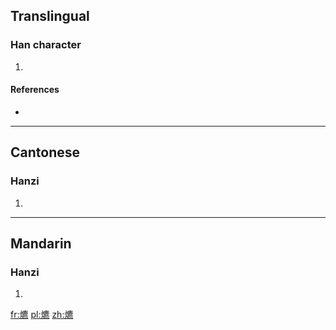 ==Translingual==

===Han character===
{{Han char|rn=86|rad=火|as=15|sn=19|four=9083<sub>1</sub>|canj=火戈心火 (FIPF)}}

# {{defn|Han|sort=火15}}

====References====
* {{Han ref|kx=0686.220|dkj=19546|dj=1099.090|hdz=32246.030|uh=720A|ud=29194|bh=F26A|bd=62058}}

----

==Cantonese==

===Hanzi===
{{yue-hanzi|jyut=|y=ngou4}}

# {{defn|lang=yue|sort=火15}}

----

==Mandarin==

===Hanzi===
{{cmn-hanzi|pin=[[āo]] ([[ao1]]), [[áo]] ([[ao2]])|wg=ao<sup>1</sup>, ao<sup>2</sup>}}

# {{defn|lang=cmn|sort=火15}}

[[fr:爊]]
[[pl:爊]]
[[zh:爊]]